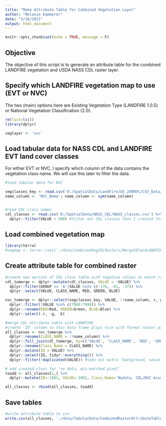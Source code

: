 ```yaml
---
title: "Make Attribute Table for Combined Vegetation Layer"
author: "Melanie Kammerer"
date: "3/16/2021"
output: html_document
---
```


```r
knitr::opts_chunk$set(echo = TRUE, message = F)
```

## Objective

The objective of this script is to generate an attribute table for the combined LANDFIRE vegetation and USDA NASS CDL raster layer.

## Specify which LANDFIRE vegetation map to use (EVT or NVC)
The two (main) options here are Existing Vegetation Type (LANDFIRE 1.0.5) or National Vegetation Classification (2.0).
```r
rm(list=ls())
library(dplyr)

veglayer <- 'nvc'
```

## Load tabular data for NASS CDL and LANDFIRE EVT land cover classes
For either EVT or NVC, I specify which column of the data contains the vegetation class name. We will use this later to filter the data.
```r
#load tabular data for NVC

vegclasses_key <- read.csv('D:/SpatialData/LandFire/US_200NVC/CSV_Data/LF_200NVC_05142020.csv')
name_column <- 'NVC_Name'; name_column <- sym(name_column)


#read CDL class names
cdl_classes <- read.csv('D:/SpatialData/NASS_CDL/NASS_classes.csv') %>% 
  dplyr::filter(VALUE < 500) #filter out CDL classes that I created for a different project
```

## Load combined vegetation map
```r
library(terra)
#vegmap <- terra::rast('./data/CombinedVegCDLRasters/MergeCDlandLANDFIRE_v2/NVC_CDL2016.tif')
```

## Create attribute table for combined raster
```r

#create new version of CDL class table with negative values to match raster
cdl_tomerge <- dplyr::mutate(cdl_classes, VALUE = -VALUE) %>%
  dplyr::filter(GROUP == 'A'|VALUE %in% c(-176, -61, -37)) %>%
  dplyr::select(VALUE, CLASS_NAME, RED, GREEN, BLUE)

nvc_tomerge <- dplyr::select(vegclasses_key, VALUE, !!name_column, r, g, b, Red, Green, Blue) %>%
  dplyr::filter(!VALUE %in% c(7960:7999)) %>%
  dplyr::rename(RED=Red, GREEN=Green, BLUE=Blue) %>%
  dplyr::select(-r, -g, -b)

#merge CDL attribute table with LANDFIRE
#create 'ID' column so this data frame plays nice with format raster package expects
all_classes <- nvc_tomerge %>%
  dplyr::rename(CLASS_NAME = !!name_column) %>%
  dplyr::full_join(cdl_tomerge, by=c('VALUE', 'CLASS_NAME', 'RED', 'GREEN', 'BLUE')) %>%
  dplyr::rename(Class_Name = CLASS_NAME) %>%
  dplyr::mutate(ID = VALUE) %>%
  dplyr::select(ID, tidyr::everything()) %>%
  dplyr::filter(!duplicated(VALUE)) #take out extra 'background, value = 0' row

# add created class for 'no data, mis-matched pixel'
toadd <- all_classes[1,] %>%
  dplyr::mutate(ID=-1001, VALUE=-1001, Class_Name='Nodata, CDL/NVC mismatch')

all_classes <- rbind(all_classes, toadd)
```
## Save tables
```r
#write attribute table to csv
write.csv(all_classes, './data/TabularData/CombinedRasterAttributeTable_CDLNVC.csv', row.names=F)

```





